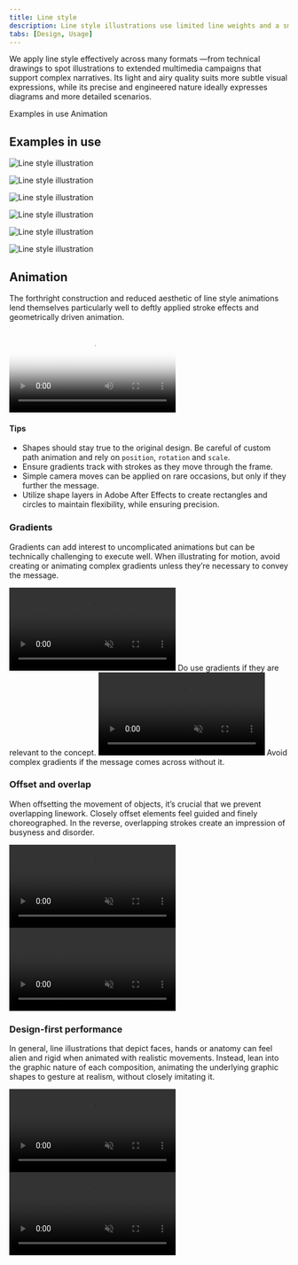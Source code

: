 ```yaml
---
title: Line style
description: Line style illustrations use limited line weights and a small grid to convey concepts with precision and yet a wide latitude for expression.
tabs: [Design, Usage]
---
```


<PageDescription>

We apply line style effectively across many formats —from technical drawings to spot illustrations to extended multimedia campaigns that support complex narratives. Its light and airy quality suits more subtle visual expressions, while its precise and engineered nature ideally expresses diagrams and more detailed scenarios.

</PageDescription>

<AnchorLinks>
  <AnchorLink>Examples in use</AnchorLink>
  <AnchorLink>Animation</AnchorLink>
</AnchorLinks>

## Examples in use

<Row className="mock-gallery">

<Column colMd={4} colLg={8}>

![Line style illustration](./images/Usage-ex1.png)

</Column>

<Column colMd={4} colLg={4}>

![Line style illustration](./images/Usage-ex2.png)

</Column>

</Row>

<Row className="mock-gallery">

<Column colMd={4} colLg={4}>

![Line style illustration](./images/Usage-ex3.png)

</Column>

<Column colMd={4} colLg={8}>

![Line style illustration](./images/Usage-ex4.png)

</Column>

</Row>

<Row className="mock-gallery">

<Column colMd={4} colLg={8}>

![Line style illustration](./images/Usage-ex5.png)

</Column>

<Column colMd={4} colLg={4}>

![Line style illustration](./images/Usage-ex7.png)

</Column>

</Row>

## Animation

The forthright construction and reduced aesthetic of line style animations lend themselves particularly well to deftly applied stroke effects and geometrically driven animation.

<Video
  poster="/images/illustration/ls-usage-hero.png"
  src="/videos/illustration/ls-usage-hero.mp4"
/>

#### Tips
- Shapes should stay true to the original design. Be careful of custom path animation and rely on `position`, `rotation` and `scale`.
- Ensure gradients track with strokes as they move through the frame.
- Simple camera moves can be applied on rare occasions, but only if they further the message.
- Utilize shape layers in Adobe After Effects to create rectangles and circles to maintain flexibility, while ensuring precision.

### Gradients

Gradients can add interest to uncomplicated animations but can be technically challenging to execute well. When illustrating for motion, avoid creating or animating complex gradients unless they’re necessary to convey the message.

<Row className="mock-gallery">

<Column colMd={4} colLg={4}>

<GifPlayer className="video-player">

<Video src="/videos/illustration/ls-gradients-1.mp4" autoPlay loop="on" muted/>

![Gradient usage](/images/illustration/ls-gradients-1.png)

</GifPlayer>

<Caption>Do use gradients if they are relevant to the concept.</Caption>

</Column>

<Column colMd={4} colLg={4}>

<GifPlayer className="video-player">

<Video src="/videos/illustration/ls-gradients-2.mp4" autoPlay loop="on" muted/>

![Gradient usage](/images/illustration/ls-gradients-2.png)

</GifPlayer>

<Caption>Avoid complex gradients if the message comes across without it.</Caption>

</Column>

</Row>

### Offset and overlap

When offsetting the movement of objects, it’s crucial that we prevent overlapping linework. Closely offset elements feel guided and finely choreographed. In the reverse, overlapping strokes create an impression of busyness and disorder.

<DoDontRow>

<DoDont type="do" caption="Choreographed offsets on each object create visual interest.">
<GifPlayer color="dark" className="video-player">

<Video src="/videos/illustration/ls-offset-do.mp4" autoPlay loop="on" muted/>

![Offset do](/images/illustration/ls-offset-do.png)

</GifPlayer>
</DoDont>

<DoDont type="dont" caption="Avoid overlapping objects.">
<GifPlayer color="dark" className="video-player">

<Video src="/videos/illustration/ls-offset-dont.mp4" autoPlay loop="on" muted/>

![Offset don't](/images/illustration/ls-offset-dont.png)

</GifPlayer>
</DoDont>
  
</DoDontRow>

### Design-first performance

In general, line illustrations that depict faces, hands or anatomy can feel alien and rigid when animated with realistic movements. Instead, lean into the graphic nature of each composition, animating the underlying graphic shapes to gesture at realism, without closely imitating it.

<DoDontRow>

<DoDont type="do" caption="Graphic interpretation of human performance.">
<GifPlayer color="dark" className="video-player">

<Video src="/videos/illustration/ls-design-do.mp4" autoPlay loop="on" muted/>

![Design-first do](/images/illustration/ls-design-do.png)

</GifPlayer>
</DoDont>

<DoDont type="dont" caption="Overly fluid performances degrade the design.">
<GifPlayer color="dark" className="video-player">

<Video src="/videos/illustration/ls-design-dont.mp4" autoPlay loop="on" muted/>

![Design-first don't](/images/illustration/ls-design-dont.png)

</GifPlayer>
</DoDont>
  
</DoDontRow>
